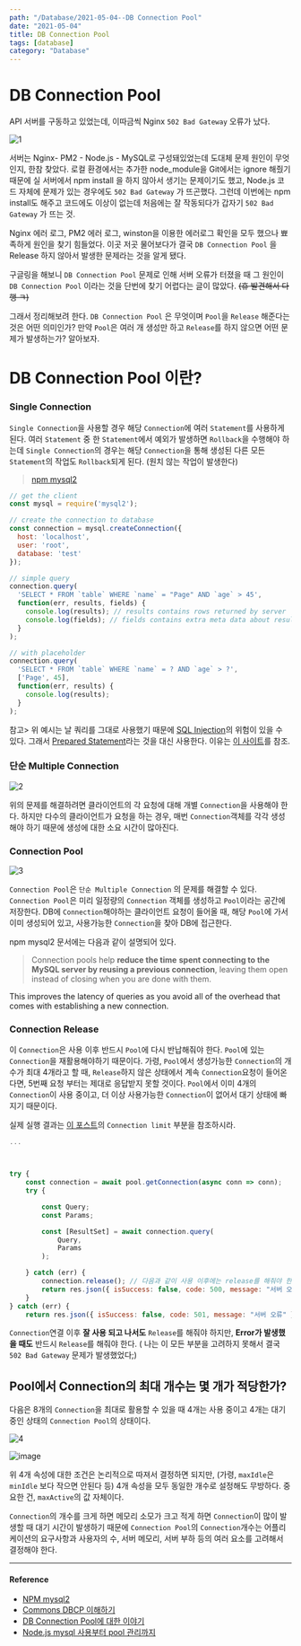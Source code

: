 ---
path: "/Database/2021-05-04--DB Connection Pool"
date: "2021-05-04"
title: DB Connection Pool
tags: [database]
category: "Database"
---

# DB Connection Pool

API 서버를 구동하고 있었는데, 이따금씩 Nginx `502 Bad Gateway` 오류가 났다.

![1](https://user-images.githubusercontent.com/43839938/97099038-524ccd00-16c7-11eb-8cbb-439763a3599f.png)

서버는 Nginx- PM2 - Node.js - MySQL로 구성돼있었는데 도대체 문제 원인이 무엇인지, 한참 찾았다. 로컬 환경에서는 추가한 node_module을 Git에서는 ignore 해줬기 때문에 실 서버에서 npm install 을 하지 않아서 생기는 문제이기도 했고, Node.js 코드 자체에 문제가 있는 경우에도 `502 Bad Gateway` 가 뜨곤했다. 그런데 이번에는 npm install도 해주고 코드에도 이상이 없는데 처음에는 잘 작동되다가 갑자기 `502 Bad Gateway` 가 뜨는 것.

Nginx 에러 로그, PM2 에러 로그, winston을 이용한 에러로그 확인을 모두 했으나 뾰족하게 원인을 찾기 힘들었다. 이곳 저곳 물어보다가 결국 `DB Connection Pool` 을 Release 하지 않아서 발생한 문제라는 것을 알게 됐다.

구글링을 해보니 `DB Connection Pool` 문제로 인해 서버 오류가 터졌을 때 그 원인이 `DB Connection Pool` 이라는 것을 단번에 찾기 어렵다는 글이 많았다. ~~(휴 발견해서 다행 ㅋ)~~

그래서 정리해보려 한다. `DB Connection Pool` 은 무엇이며 `Pool`을 `Release` 해준다는 것은 어떤 의미인가? 만약 `Pool`은 여러 개 생성만 하고 `Release`를 하지 않으면 어떤 문제가 발생하는가? 알아보자.

# DB Connection Pool 이란?

### Single Connection

`Single Connection`을 사용할 경우 해당 `Connection`에 여러 `Statement`를 사용하게 된다. 여러 `Statement` 중 한 `Statement`에서 예외가 발생하면 `Rollback`을 수행해야 하는데 `Single Connection`의 경우는 해당 `Connection`을 통해 생성된 다른 모든 `Statement`의 작업도 `Rollback`되게 된다. (원치 않는 작업이 발생한다)

> [npm mysql2](https://www.npmjs.com/package/mysql2#using-connection-pools)

```jsx
// get the client
const mysql = require('mysql2');

// create the connection to database
const connection = mysql.createConnection({
  host: 'localhost',
  user: 'root',
  database: 'test'
});

// simple query
connection.query(
  'SELECT * FROM `table` WHERE `name` = "Page" AND `age` > 45',
  function(err, results, fields) {
    console.log(results); // results contains rows returned by server
    console.log(fields); // fields contains extra meta data about results, if available
  }
);

// with placeholder
connection.query(
  'SELECT * FROM `table` WHERE `name` = ? AND `age` > ?',
  ['Page', 45],
  function(err, results) {
    console.log(results);
  }
);
```

참고> 위 예시는 날 쿼리를 그대로 사용했기 때문에 [SQL Injection](https://ko.wikipedia.org/wiki/SQL_%EC%82%BD%EC%9E%85)의 위험이 있을 수 있다. 그래서 [Prepared Statement](https://www.npmjs.com/package/mysql2#using-prepared-statements)라는 것을 대신 사용한다. 이유는 [이 사이트](https://stackoverflow.com/questions/8263371/how-can-prepared-statements-protect-from-sql-injection-attacks)를 참조.

### 단순 Multiple Connection

![2](https://user-images.githubusercontent.com/43839938/97099039-537dfa00-16c7-11eb-8b24-6f9b9bbe3fa7.png)


위의 문제를 해결하려면 클라이언트의 각 요청에 대해 개별 `Connection`을 사용해야 한다. 하지만 다수의 클라이언트가 요청을 하는 경우, 매번 `Connection`객체를 각각 생성해야 하기 때문에 생성에 대한 소요 시간이 많아진다.

### Connection Pool

![3](https://user-images.githubusercontent.com/43839938/97099041-54af2700-16c7-11eb-8b01-b4971dafc7bf.png)

`Connection Pool`은 `단순 Multiple Connection` 의 문제를 해결할 수 있다. `Connection Pool`은 미리 일정량의 `Connection` 객체를 생성하고 `Pool`이라는 공간에 저장한다. DB에 `Connection`해야하는 클라이언트 요청이 들어올 때, 해당 `Pool`에 가서 이미 생성되어 있고, 사용가능한 `Connection`을 찾아 DB에 접근한다.

npm mysql2 문서에는 다음과 같이 설명되어 있다.

> Connection pools help **reduce the time** **spent connecting to the MySQL server by reusing a previous connection**, leaving them open instead of closing when you are done with them.

This improves the latency of queries as you avoid all of the overhead that comes with establishing a new connection.

### Connection Release

이 `Connection`은 사용 이후 반드시 `Pool`에 다시 반납해줘야 한다. `Pool`에 있는 `Connection`을 재활용해야하기 때문이다. 가령, `Pool`에서 생성가능한 `Connection`의 개수가 최대 4개라고 할 때, `Release`하지 않은 상태에서 계속 `Connection`요청이 들어온다면, 5번째 요청 부터는 제대로 응답받지 못할 것이다. `Pool`에서 이미 4개의 `Connection`이 사용 중이고, 더 이상 사용가능한 `Connection`이 없어서 대기 상태에 빠지기 때문이다.

실제 실행 결과는 [이 포스트](http://blog.naver.com/PostView.nhn?blogId=pjt3591oo&logNo=221505148267&parentCategoryNo=&categoryNo=55&viewDate=&isShowPopularPosts=false&from=postView)의 `Connection limit` 부분을 참조하시라.

```jsx
...



try {
    const connection = await pool.getConnection(async conn => conn);
    try {

        const Query;
        const Params;

        const [ResultSet] = await connection.query(
            Query,
            Params
        );

    } catch (err) {
        connection.release(); // 다음과 같이 사용 이후에는 release를 해줘야 한다.
        return res.json({ isSuccess: false, code: 500, message: "서버 오류" });
    }
} catch (err) {
    return res.json({ isSuccess: false, code: 501, message: "서버 오류" });

```

`Connection`연결 이후 **잘 사용 되고 나서도** `Release`를 해줘야 하지만, **Error가 발생했을 때도** 반드시 `Release`를 해줘야 한다. ( 나는 이 모든 부분을 고려하지 못해서 결국 `502 Bad Gateway` 문제가 발생했었다;)

## Pool에서 Connection의 최대 개수는 몇 개가 적당한가?

다음은 8개의 `Connection`을 최대로 활용할 수 있을 때 4개는 사용 중이고 4개는 대기 중인 상태의 `Connection Pool`의 상태이다.

![4](https://user-images.githubusercontent.com/43839938/97099042-5547bd80-16c7-11eb-8a1c-64ead16af993.png)


![image](https://user-images.githubusercontent.com/43839938/97099080-db640400-16c7-11eb-932c-d932ac936877.png)


위 4개 속성에 대한 조건은 논리적으로 따져서 결정하면 되지만, (가령, `maxIdle`은 `minIdle` 보다 작으면 안된다 등) 4개 속성을 모두 동일한 개수로 설정해도 무방하다. 중요한 건, `maxActive`의 값 자체이다.

`Connection`의 개수를 크게 하면 메모리 소모가 크고 적게 하면 `Connection`이 많이 발생할 때 대기 시간이 발생하기 때문에 `Connection Pool`의 `Connection`개수는 어플리케이션의 요구사항과 사용자의 수, 서버 메모리, 서버 부하 등의 여러 요소를 고려해서 결정해야 한다.

---
#### Reference
- [NPM mysql2](https://www.npmjs.com/package/mysql2)
- [Commons DBCP 이해하기](https://d2.naver.com/helloworld/5102792)
- [DB Connection Pool에 대한 이야기](https://www.holaxprogramming.com/2013/01/10/devops-how-to-manage-dbcp/)
- [Node.js mysql 사용부터 pool 관리까지](http://blog.naver.com/pjt3591oo/221505148267)
